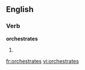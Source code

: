 
==English==

===Verb===
'''orchestrates'''

# {{third-person singular of|[[orchestrate]]}}

[[fr:orchestrates]]
[[vi:orchestrates]]